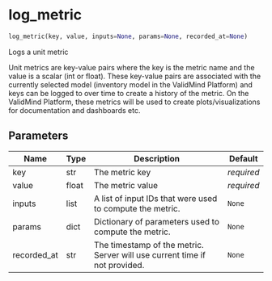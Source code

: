 # log_metric { #validmind.log_metric }

```python
log_metric(key, value, inputs=None, params=None, recorded_at=None)
```

Logs a unit metric

Unit metrics are key-value pairs where the key is the metric name and the value is
a scalar (int or float). These key-value pairs are associated with the currently
selected model (inventory model in the ValidMind Platform) and keys can be logged
to over time to create a history of the metric. On the ValidMind Platform, these metrics
will be used to create plots/visualizations for documentation and dashboards etc.

## Parameters {.doc-section .doc-section-parameters}

| Name        | Type   | Description                                                                | Default    |
|-------------|--------|----------------------------------------------------------------------------|------------|
| key         | str    | The metric key                                                             | _required_ |
| value       | float  | The metric value                                                           | _required_ |
| inputs      | list   | A list of input IDs that were used to compute the metric.                  | `None`     |
| params      | dict   | Dictionary of parameters used to compute the metric.                       | `None`     |
| recorded_at | str    | The timestamp of the metric. Server will use current time if not provided. | `None`     |